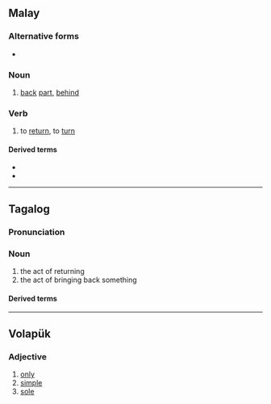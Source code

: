 {{also|balık|Balık|balík}}
==Malay==

===Alternative forms===
* {{l|ms|balek}}

===Noun===
{{ms-noun}}

# [[back]] [[part]], [[behind]]

===Verb===
{{ms-verb}}

# to [[return]], to [[turn]]

====Derived terms====
* {{l|ms|terbalik}}
* {{l|ms|balikkan}}

----

==Tagalog==

===Pronunciation===
{{IPA|/ba.'lik/|lang=tl}}
===Noun===
{{head|tl|noun}}
# the act of returning
# the act of bringing back something
==== Derived terms ====
{{der3|lang=tl|ibalik|bumalik|pabalikin|pagbabalik|magbalik}}

----

==Volapük==

===Adjective===
{{head|vo|adjectives}}

# [[only]]
# [[simple]]
# [[sole]]